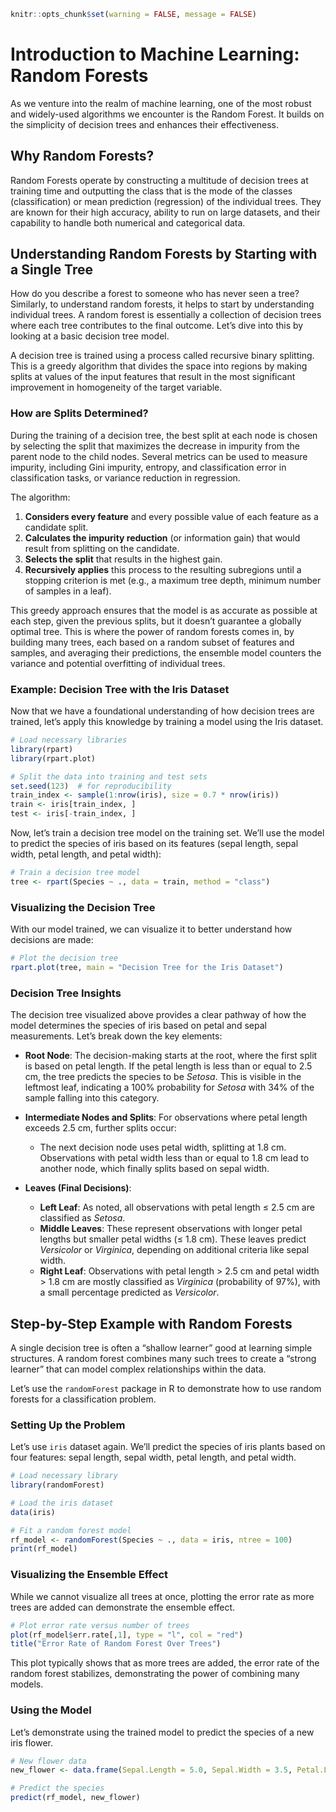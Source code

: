 ```r
knitr::opts_chunk$set(warning = FALSE, message = FALSE) 
```

# Introduction to Machine Learning: Random Forests

As we venture into the realm of machine learning, one of the most robust and widely-used algorithms we encounter is the Random Forest. It builds on the simplicity of decision trees and enhances their effectiveness.

## Why Random Forests?

Random Forests operate by constructing a multitude of decision trees at training time and outputting the class that is the mode of the classes (classification) or mean prediction (regression) of the individual trees. They are known for their high accuracy, ability to run on large datasets, and their capability to handle both numerical and categorical data.


## Understanding Random Forests by Starting with a Single Tree

How do you describe a forest to someone who has never seen a tree? Similarly, to understand random forests, it helps to start by understanding individual trees. A random forest is essentially a collection of decision trees where each tree contributes to the final outcome. Let's dive into this by looking at a basic decision tree model.

A decision tree is trained using a process called recursive binary splitting. This is a greedy algorithm that divides the space into regions by making splits at values of the input features that result in the most significant improvement in homogeneity of the target variable.

### How are Splits Determined?

During the training of a decision tree, the best split at each node is chosen by selecting the split that maximizes the decrease in impurity from the parent node to the child nodes. Several metrics can be used to measure impurity, including Gini impurity, entropy, and classification error in classification tasks, or variance reduction in regression.

The algorithm:

1. **Considers every feature** and every possible value of each feature as a candidate split.
2. **Calculates the impurity reduction** (or information gain) that would result from splitting on the candidate.
3. **Selects the split** that results in the highest gain.
4. **Recursively applies** this process to the resulting subregions until a stopping criterion is met (e.g., a maximum tree depth, minimum number of samples in a leaf).

This greedy approach ensures that the model is as accurate as possible at each step, given the previous splits, but it doesn't guarantee a globally optimal tree. This is where the power of random forests comes in, by building many trees, each based on a random subset of features and samples, and averaging their predictions, the ensemble model counters the variance and potential overfitting of individual trees.

### Example: Decision Tree with the Iris Dataset

Now that we have a foundational understanding of how decision trees are trained, let’s apply this knowledge by training a model using the Iris dataset.

```r
# Load necessary libraries
library(rpart)
library(rpart.plot)

# Split the data into training and test sets
set.seed(123)  # for reproducibility
train_index <- sample(1:nrow(iris), size = 0.7 * nrow(iris))
train <- iris[train_index, ]
test <- iris[-train_index, ]
```

Now, let's train a decision tree model on the training set. We'll use the model to predict the species of iris based on its features (sepal length, sepal width, petal length, and petal width):

```r
# Train a decision tree model
tree <- rpart(Species ~ ., data = train, method = "class")
```

### Visualizing the Decision Tree

With our model trained, we can visualize it to better understand how decisions are made:

```r
# Plot the decision tree
rpart.plot(tree, main = "Decision Tree for the Iris Dataset")
```

### Decision Tree Insights

The decision tree visualized above provides a clear pathway of how the model determines the species of iris based on petal and sepal measurements. Let’s break down the key elements:

- **Root Node**: The decision-making starts at the root, where the first split is based on petal length. If the petal length is less than or equal to 2.5 cm, the tree predicts the species to be *Setosa*. This is visible in the leftmost leaf, indicating a 100% probability for *Setosa* with 34% of the sample falling into this category.

- **Intermediate Nodes and Splits**: For observations where petal length exceeds 2.5 cm, further splits occur:
  - The next decision node uses petal width, splitting at 1.8 cm. Observations with petal width less than or equal to 1.8 cm lead to another node, which finally splits based on sepal width.

- **Leaves (Final Decisions)**:
  - **Left Leaf**: As noted, all observations with petal length ≤ 2.5 cm are classified as *Setosa*.
  - **Middle Leaves**: These represent observations with longer petal lengths but smaller petal widths (≤ 1.8 cm). These leaves predict *Versicolor* or *Virginica*, depending on additional criteria like sepal width.
  - **Right Leaf**: Observations with petal length > 2.5 cm and petal width > 1.8 cm are mostly classified as *Virginica* (probability of 97%), with a small percentage predicted as *Versicolor*.



## Step-by-Step Example with Random Forests

A single decision tree is often a "shallow learner" good at learning simple structures. A random forest combines many such trees to create a "strong learner" that can model complex relationships within the data.

Let's use the `randomForest` package in R to demonstrate how to use random forests for a classification problem.

### Setting Up the Problem

Let's use `iris` dataset again. We'll predict the species of iris plants based on four features: sepal length, sepal width, petal length, and petal width.

```r
# Load necessary library
library(randomForest)

# Load the iris dataset
data(iris)

# Fit a random forest model
rf_model <- randomForest(Species ~ ., data = iris, ntree = 100)
print(rf_model)
```



### Visualizing the Ensemble Effect

While we cannot visualize all trees at once, plotting the error rate as more trees are added can demonstrate the ensemble effect.

```r
# Plot error rate versus number of trees
plot(rf_model$err.rate[,1], type = "l", col = "red")
title("Error Rate of Random Forest Over Trees")
```

This plot typically shows that as more trees are added, the error rate of the random forest stabilizes, demonstrating the power of combining many models.

### Using the Model

Let's demonstrate using the trained model to predict the species of a new iris flower.

```r
# New flower data
new_flower <- data.frame(Sepal.Length = 5.0, Sepal.Width = 3.5, Petal.Length = 1.4, Petal.Width = 0.2)

# Predict the species
predict(rf_model, new_flower)
```

